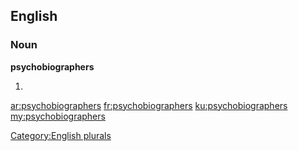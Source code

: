 ==English==

===Noun===
'''psychobiographers'''

# {{plural of|psychobiographer}}

[[Category:English plurals]]

[[ar:psychobiographers]]
[[fr:psychobiographers]]
[[ku:psychobiographers]]
[[my:psychobiographers]]